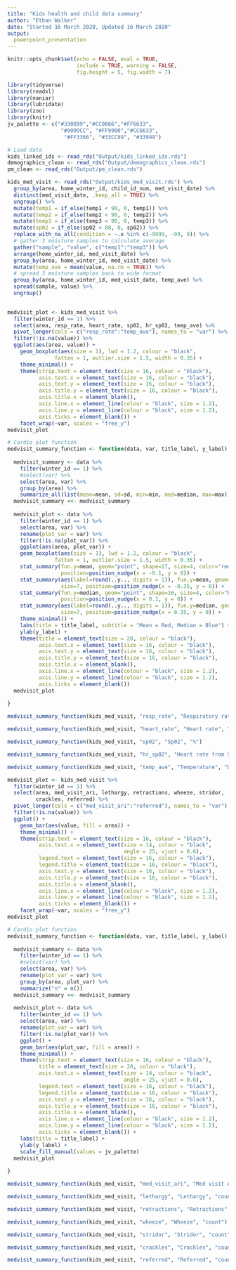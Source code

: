 ```yaml
---
title: "Kids health and child data summary"
author: "Ethan Walker"
date: "Started 16 March 2020, Updated 16 March 2020"
output: 
  powerpoint_presentation
---
```


```r
knitr::opts_chunk$set(echo = FALSE, eval = TRUE, 
                      include = TRUE, warning = FALSE,
                      fig.height = 5, fig.width = 7)
```

```r
library(tidyverse)
library(readxl)
library(naniar)
library(lubridate)
library(zoo)
library(knitr)
jv_palette <- c("#330099","#CC0066","#FF6633", 
                 "#0099CC", "#FF9900","#CC6633",
                  "#FF3366", "#33CC99", "#33999")
```

```r
# Load data
kids_linked_ids <- read_rds("Output/kids_linked_ids.rds")
demographics_clean <- read_rds("Output/demographics_clean.rds")
pm_clean <- read_rds("Output/pm_clean.rds")

kids_med_visit <- read_rds("Output/kids_med_visit.rds") %>% 
  group_by(area, home_winter_id, child_id_num, med_visit_date) %>% 
  distinct(med_visit_date, .keep_all = TRUE) %>% 
  ungroup() %>% 
  mutate(temp1 = if_else(temp1 < 90, 0, temp1)) %>% 
  mutate(temp2 = if_else(temp2 < 90, 0, temp2)) %>% 
  mutate(temp3 = if_else(temp3 < 90, 0, temp3)) %>% 
  mutate(sp02 = if_else(sp02 < 80, 0, sp02)) %>% 
  replace_with_na_all(condition = ~.x %in% c(-9999, -99, 0)) %>% 
  # gather 3 moisture samples to calculate average
  gather("sample", "value", c("temp1":"temp3")) %>% 
  arrange(home_winter_id, med_visit_date) %>% 
  group_by(area, home_winter_id, med_visit_date) %>% 
  mutate(temp_ave = mean(value, na.rm = TRUE)) %>% 
  # spread 3 moisture samples back to wide format
  group_by(area, home_winter_id, med_visit_date, temp_ave) %>% 
  spread(sample, value) %>% 
  ungroup() 
  
```


```r
medvisit_plot <- kids_med_visit %>% 
  filter(winter_id == 1) %>% 
  select(area, resp_rate, heart_rate, sp02, hr_sp02, temp_ave) %>% 
  pivot_longer(cols = c("resp_rate":"temp_ave"), names_to = "var") %>% 
  filter(!is.na(value)) %>% 
  ggplot(aes(area, value)) +
    geom_boxplot(aes(size = 1), lwd = 1.2, colour = "black", 
               fatten = 1, outlier.size = 1.5, width = 0.35) +
    theme_minimal() +
    theme(strip.text = element_text(size = 16, colour = "black"),
          axis.text.x = element_text(size = 16, colour = "black"),
          axis.text.y = element_text(size = 16, colour = "black"),
          axis.title.y = element_text(size = 16, colour = "black"),
          axis.title.x = element_blank(),
          axis.line.x = element_line(colour = "black", size = 1.2), 
          axis.line.y = element_line(colour = "black", size = 1.2), 
          axis.ticks = element_blank()) +
    facet_wrap(~var, scales = "free_y")
medvisit_plot
```


```r
# Cardio plot function
medvisit_summary_function <- function(data, var, title_label, y_label) {
  
  medvisit_summary <- data %>% 
    filter(winter_id == 1) %>% 
    #select(var) %>% 
    select(area, var) %>% 
    group_by(area) %>% 
    summarize_all(list(mean=mean, sd=sd, min=min, med=median, max=max), na.rm = TRUE)
  medvisit_summary <<- medvisit_summary
  
  medvisit_plot <- data %>% 
    filter(winter_id == 1) %>% 
    select(area, var) %>% 
    rename(plot_var = var) %>% 
    filter(!is.na(plot_var)) %>% 
    ggplot(aes(area, plot_var)) +
    geom_boxplot(aes(size = 1), lwd = 1.2, colour = "black", 
               fatten = 1, outlier.size = 1.5, width = 0.35) +
    stat_summary(fun.y=mean, geom="point", shape=17, size=4, color="red",
                 position=position_nudge(x = -0.1, y = 0)) +
    stat_summary(aes(label=round(..y.., digits = 1)), fun.y=mean, geom="text", 
                 size=7, position=position_nudge(x = -0.35, y = 0)) +
    stat_summary(fun.y=median, geom="point", shape=16, size=4, color="blue",
                 position=position_nudge(x = 0.1, y = 0)) +
    stat_summary(aes(label=round(..y.., digits = 1)), fun.y=median, geom="text", 
                 size=7, position=position_nudge(x = 0.35, y = 0)) +
    theme_minimal() +
    labs(title = title_label, subtitle = "Mean = Red, Median = Blue") +
    ylab(y_label) +
    theme(title = element_text(size = 20, colour = "black"),
          axis.text.x = element_text(size = 16, colour = "black"),
          axis.text.y = element_text(size = 16, colour = "black"),
          axis.title.y = element_text(size = 16, colour = "black"),
          axis.title.x = element_blank(),
          axis.line.x = element_line(colour = "black", size = 1.2), 
          axis.line.y = element_line(colour = "black", size = 1.2), 
          axis.ticks = element_blank()) 
  medvisit_plot
  
}
```

```r
medvisit_summary_function(kids_med_visit, "resp_rate", "Respiratory rate", "breaths/min")
```

\pagebreak

```r
medvisit_summary_function(kids_med_visit, "heart_rate", "Heart rate", "beats/min")
```

\pagebreak

```r
medvisit_summary_function(kids_med_visit, "sp02", "Sp02", "%")
```

\pagebreak

```r
medvisit_summary_function(kids_med_visit, "hr_sp02", "Heart rate from Sp02", "beats/min")
```

\pagebreak

```r
medvisit_summary_function(kids_med_visit, "temp_ave", "Temperature", "Degrees F")
```

\pagebreak

```r
medvisit_plot <- kids_med_visit %>% 
  filter(winter_id == 1) %>% 
  select(area, med_visit_ari, lethargy, retractions, wheeze, stridor, 
         crackles, referred) %>% 
  pivot_longer(cols = c("med_visit_ari":"referred"), names_to = "var") %>% 
  filter(!is.na(value)) %>% 
  ggplot() +
    geom_bar(aes(value, fill = area)) +
    theme_minimal() +
    theme(strip.text = element_text(size = 16, colour = "black"),
          axis.text.x = element_text(size = 14, colour = "black", 
                                     angle = 25, vjust = 0.6),
          legend.text = element_text(size = 16, colour = "black"),
          legend.title = element_text(size = 16, colour = "black"),
          axis.text.y = element_text(size = 16, colour = "black"),
          axis.title.y = element_text(size = 16, colour = "black"),
          axis.title.x = element_blank(),
          axis.line.x = element_line(colour = "black", size = 1.2), 
          axis.line.y = element_line(colour = "black", size = 1.2), 
          axis.ticks = element_blank()) +
    facet_wrap(~var, scales = "free_y")
medvisit_plot
```


```r
# Cardio plot function
medvisit_summary_function <- function(data, var, title_label, y_label) {
  
  medvisit_summary <- data %>% 
    filter(winter_id == 1) %>% 
    #select(var) %>% 
    select(area, var) %>% 
    rename(plot_var = var) %>% 
    group_by(area, plot_var) %>% 
    summarize("n" = n())
  medvisit_summary <<- medvisit_summary
  
  medvisit_plot <- data %>% 
    filter(winter_id == 1) %>% 
    select(area, var) %>% 
    rename(plot_var = var) %>% 
    filter(!is.na(plot_var)) %>% 
    ggplot() +
    geom_bar(aes(plot_var, fill = area)) +
    theme_minimal() +
    theme(strip.text = element_text(size = 16, colour = "black"),
          title = element_text(size = 20, colour = "black"),
          axis.text.x = element_text(size = 14, colour = "black", 
                                     angle = 25, vjust = 0.6),
          legend.text = element_text(size = 16, colour = "black"),
          legend.title = element_text(size = 16, colour = "black"),
          axis.text.y = element_text(size = 16, colour = "black"),
          axis.title.y = element_text(size = 16, colour = "black"),
          axis.title.x = element_blank(),
          axis.line.x = element_line(colour = "black", size = 1.2), 
          axis.line.y = element_line(colour = "black", size = 1.2), 
          axis.ticks = element_blank()) +
    labs(title = title_label) +
    ylab(y_label) +
    scale_fill_manual(values = jv_palette)
  medvisit_plot
  
}
```

```r
medvisit_summary_function(kids_med_visit, "med_visit_ari", "Med visit ARI", "count")
```

\pagebreak

```r
medvisit_summary_function(kids_med_visit, "lethargy", "Lethargy", "count")
```

\pagebreak

```r
medvisit_summary_function(kids_med_visit, "retractions", "Retractions", "count")
```

\pagebreak

```r
medvisit_summary_function(kids_med_visit, "wheeze", "Wheeze", "count")
```

\pagebreak

```r
medvisit_summary_function(kids_med_visit, "stridor", "Stridor", "count")
```

\pagebreak

```r
medvisit_summary_function(kids_med_visit, "crackles", "Crackles", "count")
```

\pagebreak

```r
medvisit_summary_function(kids_med_visit, "referred", "Referred", "count")
```
